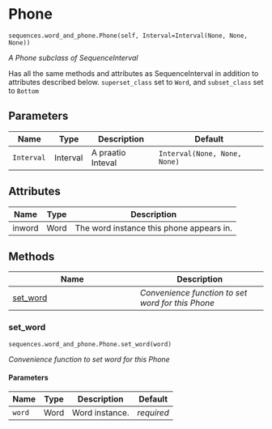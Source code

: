 # Phone { #aligned_textgrid.sequences.word_and_phone.Phone }

`sequences.word_and_phone.Phone(self, Interval=Interval(None, None, None))`

_A Phone subclass of SequenceInterval_

Has all the same methods and attributes as SequenceInterval in addition
to attributes described below. `superset_class` set to `Word`, 
and `subset_class` set to `Bottom`

## Parameters

| Name       | Type     | Description       | Default                      |
|------------|----------|-------------------|------------------------------|
| `Interval` | Interval | A praatio Inteval | `Interval(None, None, None)` |

## Attributes

| Name   | Type   | Description                              |
|--------|--------|------------------------------------------|
| inword | Word   | The word instance this phone appears in. |

## Methods

| Name | Description |
| --- | --- |
| [set_word](#aligned_textgrid.sequences.word_and_phone.Phone.set_word) | _Convenience function to set word for this Phone_ |

### set_word { #aligned_textgrid.sequences.word_and_phone.Phone.set_word }

`sequences.word_and_phone.Phone.set_word(word)`

_Convenience function to set word for this Phone_

#### Parameters

| Name   | Type   | Description    | Default    |
|--------|--------|----------------|------------|
| `word` | Word   | Word instance. | _required_ |